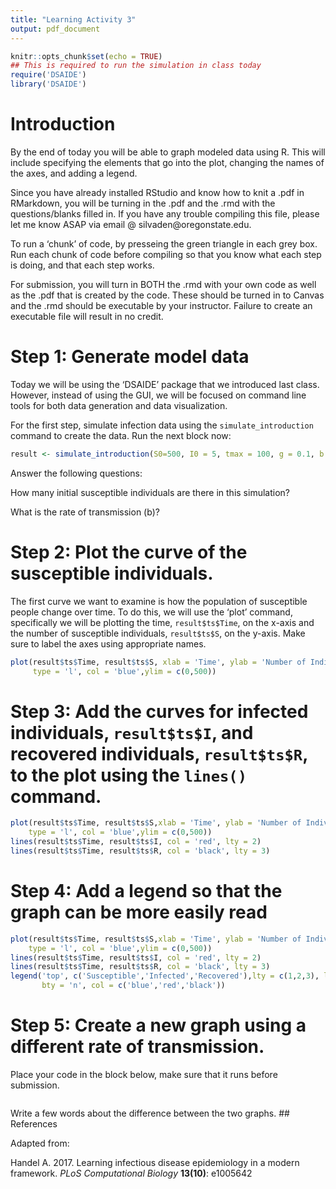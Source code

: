 ```yaml
---
title: "Learning Activity 3"
output: pdf_document
---
```


```r
knitr::opts_chunk$set(echo = TRUE)
## This is required to run the simulation in class today
require('DSAIDE')
library('DSAIDE')
```

# Introduction

By the end of today you will be able to graph modeled data using R. This will include specifying the elements that go into the plot, changing the names of the axes, and adding a legend.

Since you have already installed RStudio and know how to knit a .pdf in RMarkdown, you will be turning in the .pdf and the .rmd with the questions/blanks filled in. If you have any trouble compiling this file, please let me know ASAP via email @ silvaden@oregonstate.edu.

To run a 'chunk' of code, by presseing the green triangle in each grey box. Run each chunk of code before compiling so that you know what each step is doing, and that each step works.

For submission, you will turn in BOTH the .rmd with your own code as well as the .pdf that is created by the code. These should be turned in to Canvas and the .rmd should be executable by your instructor. Failure to create an executable file will result in no credit.

# Step 1: Generate model data

Today we will be using the 'DSAIDE' package that we introduced last class. However, instead of using the GUI, we will be focused on command line tools for both data generation and data visualization.

For the first step, simulate infection data using the `simulate_introduction` command to create the data. Run the next block now:

```r
result <- simulate_introduction(S0=500, I0 = 5, tmax = 100, g = 0.1, b = 1/2500)
```

Answer the following questions:

How many initial susceptible individuals are there in this simulation?

What is the rate of transmission (b)?


# Step 2: Plot the curve of the susceptible individuals.

The first curve we want to examine is how the population of susceptible people change over time. To do this, we will use the 'plot' command, specifically we will be plotting the time, `result$ts$Time`, on the x-axis and the number of susceptible individuals, `result$ts$S`, on the y-axis. Make sure to label the axes using appropriate names.

```r
plot(result$ts$Time, result$ts$S, xlab = 'Time', ylab = 'Number of Individuals',
     type = 'l', col = 'blue',ylim = c(0,500))
```

# Step 3: Add the curves for infected individuals, `result$ts$I`, and recovered individuals, `result$ts$R`, to the plot using the `lines()` command.

```r
plot(result$ts$Time, result$ts$S,xlab = 'Time', ylab = 'Number of Individuals',
    type = 'l', col = 'blue',ylim = c(0,500))
lines(result$ts$Time, result$ts$I, col = 'red', lty = 2)
lines(result$ts$Time, result$ts$R, col = 'black', lty = 3)
```

# Step 4: Add a legend so that the graph can be more easily read

```r
plot(result$ts$Time, result$ts$S,xlab = 'Time', ylab = 'Number of Individuals',
    type = 'l', col = 'blue',ylim = c(0,500))
lines(result$ts$Time, result$ts$I, col = 'red', lty = 2)
lines(result$ts$Time, result$ts$R, col = 'black', lty = 3)
legend('top', c('Susceptible','Infected','Recovered'),lty = c(1,2,3), lwd = 2,
       bty = 'n', col = c('blue','red','black'))
```

# Step 5: Create a new graph using a different rate of transmission.

Place your code in the block below, make sure that it runs before submission.

```r

```

Write a few words about the difference between the two graphs.
## References

Adapted from:

Handel A. 2017. Learning infectious disease epidemiology in a modern framework. *PLoS Computational Biology* **13(10)**: e1005642